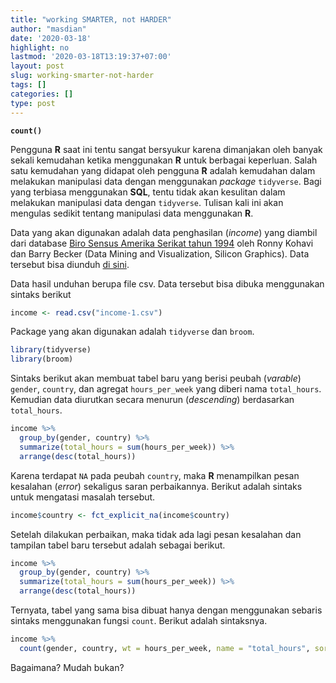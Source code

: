 ```yaml
---
title: "working SMARTER, not HARDER"
author: "masdian"
date: '2020-03-18'
highlight: no
lastmod: '2020-03-18T13:19:37+07:00'
layout: post
slug: working-smarter-not-harder
tags: []
categories: []
type: post
---
```


**`count()`**

Pengguna **R** saat ini tentu sangat bersyukur karena dimanjakan oleh banyak sekali kemudahan ketika menggunakan **R** untuk berbagai keperluan. Salah satu kemudahan yang didapat oleh pengguna **R** adalah kemudahan dalam melakukan manipulasi data dengan menggunakan _package_ `tidyverse`. Bagi yang terbiasa menggunakan **SQL**, tentu tidak akan kesulitan dalam melakukan manipulasi data dengan `tidyverse`. Tulisan kali ini akan mengulas sedikit tentang manipulasi data menggunakan **R**.

Data yang akan digunakan adalah data penghasilan (*income*) yang diambil dari database [Biro Sensus Amerika Serikat tahun 1994](https://www.census.gov/en.html) oleh Ronny Kohavi dan Barry Becker (Data Mining and Visualization, Silicon Graphics). Data tersebut bisa diunduh [di sini](https://business-science.us17.list-manage.com/track/click?u=cc36813ecec32f8e7b5088961&id=afd7cd4cfe&e=f55c4a6ff8).

Data hasil unduhan berupa file csv. Data tersebut bisa dibuka menggunakan sintaks berikut

```r
income <- read.csv("income-1.csv")
```

Package yang akan digunakan adalah `tidyverse` dan `broom`. 

```r
library(tidyverse)
library(broom)
```

Sintaks berikut akan membuat tabel baru yang berisi peubah (*varable*) `gender`, `country`, dan agregat `hours_per_week` yang diberi nama `total_hours`. Kemudian data diurutkan secara menurun (*descending*) berdasarkan `total_hours`.

```r
income %>%
  group_by(gender, country) %>%
  summarize(total_hours = sum(hours_per_week)) %>%
  arrange(desc(total_hours))
```

Karena terdapat `NA` pada peubah `country`, maka **R** menampilkan pesan kesalahan (*error*) sekaligus saran perbaikannya. Berikut adalah sintaks untuk mengatasi masalah tersebut.

```r
income$country <- fct_explicit_na(income$country)
```

Setelah dilakukan perbaikan, maka tidak ada lagi pesan kesalahan dan tampilan tabel baru tersebut adalah sebagai berikut.

```r
income %>%
  group_by(gender, country) %>%
  summarize(total_hours = sum(hours_per_week)) %>%
  arrange(desc(total_hours))
```

Ternyata, tabel yang sama bisa dibuat hanya dengan menggunakan sebaris sintaks menggunakan fungsi `count`. Berikut adalah sintaksnya.

```r
income %>%
  count(gender, country, wt = hours_per_week, name = "total_hours", sort = T)
```

Bagaimana? Mudah bukan?
